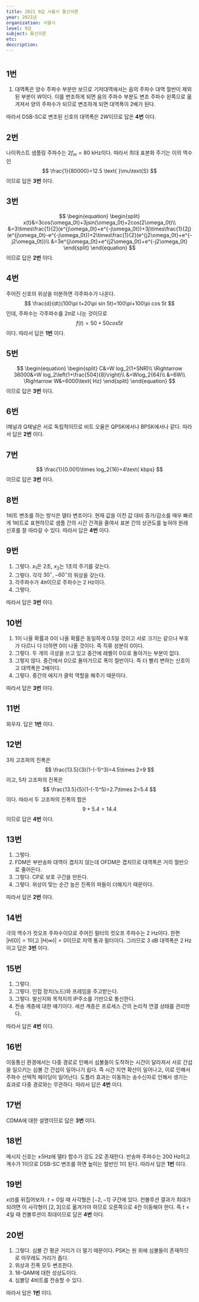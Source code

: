 ---
title: 2021 9급 서울시 통신이론
year: 2021년
organization: 서울시
level: 9급
subject: 통신이론
etc:
description:
---

#

## 1번
1. 대역폭은 양수 주파수 부분만 보므로 기저대역에서는 음의 주파수 대역 절반이 제외된 부분이 $W$이다. 이를 변조하게 되면 음의 주파수 부분도 변조 주파수 왼쪽으로 옮겨져서 양의 주파수가 되므로 변조하게 되면 대역폭이 2배가 된다.

따라서 DSB-SC로 변조된 신호의 대역폭은 $2W$이므로 답은 **4번** 이다.

## 2번
나이퀴스트 샘플링 주파수는 $2f_m=80$ kHz이다. 따라서 최대 표본화 주기는 이의 역수인
$$
\frac{1}{80000}=12.5 \text{ }\mu\text{S}
$$
이므로 답은 **3번** 이다.

## 3번
$$
\begin{equation}
\begin{split}
x(t)&=3cos(\omega_0t)+3jsin(\omega_0t)+2cos(2\omega_0t)\\
&=3\times\frac{1}{2}(e^{j\omega_0t}+e^{-j\omega_0t})+3j\times\frac{1}{2j}(e^{j\omega_0t}-e^{-j\omega_0t})+2\times\frac{1}{2}(e^{j2\omega_0t}+e^{-j2\omega_0t})\\
&=3e^{j\omega_0t}+e^{j2\omega_0t}+e^{-j2\omega_0t}
\end{split}
\end{equation}
$$
이므로 답은 **2번** 이다.

## 4번
주어진 신호의 위상을 미분하면 각주파수가 나온다.
$$
\frac{d}{dt}(100\pi t+20\pi sin 5t)=100\pi+100\pi cos 5t
$$
인데, 주파수는 각주파수를 $2\pi$로 나눈 것이므로
$$
f(t)=50+50cos5t
$$
이다. 따라서 답은 **1번** 이다.

## 5번
$$
\begin{equation}
\begin{split}
C&=W log_2(1+SNR)\\
\Rightarrow 36000&=W log_2\left(1+\frac{504}{8}\right)\\
&=Wlog_2{64}\\
&=6W\\
\Rightarrow W&=6000\text{ Hz}
\end{split}
\end{equation}
$$
이므로 답은 **3번** 이다.

## 6번
I채널과 Q채널은 서로 독립적이므로 비트 오율은 QPSK에서나 BPSK에서나 같다. 따라서 답은 **2번** 이다.

## 7번
$$
\frac{1}{0.001}\times log_2{16}=4\text{ kbps}
$$
이므로 답은 **3번** 이다.

## 8번
1비트 변조를 하는 방식은 델타 변조이다. 현재 값을 이전 값 대비 증가/감소를 매우 빠르게 1비트로 표현하므로 샘플 간의 시간 간격을 줄여서 표본 간의 상관도를 높혀야 원래 신호를 잘 따라갈 수 있다. 따라서 답은 **4번** 이다.

## 9번
1. 그렇다. $x_1$은 2초, $x_2$는 1초의 주기를 갖는다.
2. 그렇다. 각각 $30^\circ,-60^\circ$의 위상을 갖는다.
3. 각주파수가 $4\pi$이므로 주파수는 2 Hz이다.
4. 그렇다.

따라서 답은 **3번** 이다.

## 10번
1. 1이 나올 확률과 0이 나올 확률은 동일하게 0.5일 것이고 서로 크기는 같으나 부호가 다르니 다 더하면 0이 나올 것이다. 즉 직류 성분이 0이다.
2. 그렇다. 두 개의 극성을 쓰고 있고 중간에 레벨이 0으로 돌아가는 부분이 없다.
3. 그렇지 않다. 중간에서 0으로 돌아가므로 폭이 절반이다. 즉 더 빨리 변하는 신호이고 대역폭은 2배이다.
4. 그렇다. 중간의 에지가 클럭 역할을 해주기 때문이다.

따라서 답은 **3번** 이다.

## 11번
외우자. 답은 **1번** 이다.

## 12번
3차 고조파의 진폭은
$$
\frac{13.5}{3}(1-(-1)^3)=4.5\times 2=9
$$
이고, 5차 고조파의 진폭은
$$
\frac{13.5}{5}(1-(-1)^5)=2.7\times 2=5.4
$$
이다. 따라서 두 고조파의 진폭의 합은
$$
9+5.4=14.4
$$
이므로 답은 **4번** 이다.

## 13번
1. 그렇다.
2. FDM은 부반송파 대역이 겹치지 않는데 OFDM은 겹치므로 대역폭은 거의 절반으로 줄어든다.
3. 그렇다. CP로 보호 구간을 만든다.
4. 그렇다. 위상이 맞는 순간 높은 진폭의 파들이 더해지기 때문이다.

따라서 답은 **2번** 이다.

## 14번
극의 역수가 컷오프 주파수이므로 주어진 필터의 컷오프 주파수는 2 Hz이다. 한편 $|H(0)|=1$이고 $|H(\infty)|=0$이므로 저역 통과 필터이다. 그러므로 3 dB 대역폭은 2 Hz이고 답은 **3번** 이다.

## 15번
1. 그렇다.
2. 그렇다. 인접 장치(노드)와 프레임을 주고받는다.
3. 그렇다. 발신지와 목적지의 IP주소를 기반으로 통신한다.
4. 전송 계층에 대한 얘기이다. 세션 계층은 프로세스 간의 논리적 연결 상태를 관리한다.

따라서 답은 **4번** 이다.

## 16번
이동통신 환경에서는 다중 경로로 인해서 심볼들이 도착하는 시간이 달라져서 서로 간섭을 일으키는 심볼 간 간섭이 일어나기 쉽다. 즉 시간 지연 확산이 일어나고, 이로 인해서 주파수 선택적 페이딩이 일어난다. 도플러 효과는 이동하는 송수신자로 인해서 생기는 효과로 다중 경로와는 무관하다.
따라서 답은 **4번** 이다.

## 17번
CDMA에 대한 설명이므로 답은 **3번** 이다.

## 18번
메시지 신호는 $\pm 5$Hz에 델타 함수가 강도 2로 존재한다. 반송파 주파수는 200 Hz이고 계수가 1이므로 DSB-SC 변조를 하면 높이는 절반인 1이 된다. 따라서 답은 **1번** 이다.

## 19번
$x(t)$를 뒤집어보자. $t=0$일 때 사각형은 $[-2,-1]$ 구간에 있다. 컨볼루션 결과가 최대가 되려면 이 사각형이 $[2,3]$으로 옮겨가야 하므로 오른쪽으로 4칸 이동해야 한다. 즉 $t=4$일 때 컨볼루션이 최대이므로 답은 **4번** 이다.

## 20번
1. 그렇다. 심볼 간 평균 거리가 더 멀기 때문이다. PSK는 원 위에 심볼들이 존재하므로 아무래도 거리가 좁다.
2. 위상과 진폭 모두 변조한다.
3. 16-QAM에 대한 성상도이다.
4. 심볼당 4비트를 전송할 수 있다.

따라서 답은 **1번** 이다.